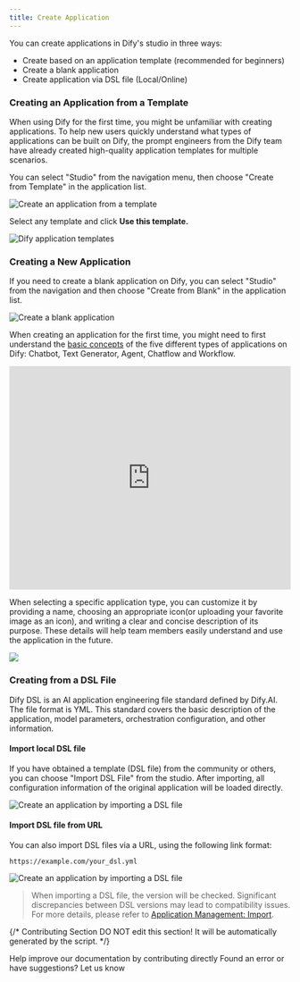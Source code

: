 ```yaml
---
title: Create Application
---
```


You can create applications in Dify's studio in three ways:

* Create based on an application template (recommended for beginners)
* Create a blank application
* Create application via DSL file (Local/Online)

### Creating an Application from a Template

When using Dify for the first time, you might be unfamiliar with creating applications. To help new users quickly understand what types of applications can be built on Dify, the prompt engineers from the Dify team have already created high-quality application templates for multiple scenarios.

You can select "Studio" from the navigation menu, then choose "Create from Template" in the application list.

![Create an application from a template](https://assets-docs.dify.ai/dify-enterprise-mintlify/en/guides/application-orchestrate/5a29c89223d559eb67801d57895628c1.png)

Select any template and click **Use this template.**

![Dify application templates](https://assets-docs.dify.ai/dify-enterprise-mintlify/en/guides/application-orchestrate/2668f878d105cf7a9f2cb29ee4e8eb9f.png)

### Creating a New Application

If you need to create a blank application on Dify, you can select "Studio" from the navigation and then choose "Create from Blank" in the application list.

![Create a blank application](https://assets-docs.dify.ai/dify-enterprise-mintlify/en/guides/application-orchestrate/f3fac01ad131b23ff8f45fa81a40d8a6.png)

When creating an application for the first time, you might need to first understand the [basic concepts](./#application_type) of the five different types of applications on Dify: Chatbot, Text Generator, Agent, Chatflow and Workflow.

<iframe
  src="https://www.motionshot.app/walkthrough/6773d589d27e58127b913946/embed?fullscreen=1&hideAsSteps=1&hideCopy=1&hideDownload=1&hideSteps=1"
  width="100%"
  height="400px"
  frameBorder="0"
></iframe>

When selecting a specific application type, you can customize it by providing a name, choosing an appropriate icon(or uploading your favorite image as an icon), and writing a clear and concise description of its purpose. These details will help team members easily understand and use the application in the future.

![](https://assets-docs.dify.ai/2024/12/8012e6ed06bfb10b239a4b999b1a0787.png)

### Creating from a DSL File

<Info>
Dify DSL is an AI application engineering file standard defined by Dify.AI. The file format is YML. This standard covers the basic description of the application, model parameters, orchestration configuration, and other information.
</Info>

#### Import local DSL file

If you have obtained a template (DSL file) from the community or others, you can choose "Import DSL File" from the studio. After importing, all configuration information of the original application will be loaded directly.

![Create an application by importing a DSL file](https://assets-docs.dify.ai/dify-enterprise-mintlify/en/guides/application-orchestrate/1cfbe4604896c25cbb6c71bf38f1c148.png)

#### Import DSL file from URL

You can also import DSL files via a URL, using the following link format:

```url
https://example.com/your_dsl.yml
```

![Create an application by importing a DSL file](https://assets-docs.dify.ai/dify-enterprise-mintlify/en/guides/application-orchestrate/557be7a176fba979b7f7327d6a0cf8e4.png)

> When importing a DSL file, the version will be checked. Significant discrepancies between DSL versions may lead to compatibility issues. For more details, please refer to [Application Management: Import](/en/guides/management/app-management#importing-application).

{/*
Contributing Section
DO NOT edit this section!
It will be automatically generated by the script.
*/}

<CardGroup cols="2">
    <Card
        title="Edit this page"
        icon="pen-to-square"
        href="https://github.com/langgenius/dify-docs-mintlify/edit/main/en/guides/application-orchestrate/creating-an-application.mdx"
    >
        Help improve our documentation by contributing directly
    </Card>
    <Card
        title="Report an issue"
        icon="github"
        href="https://github.com/langgenius/dify-docs-mintlify/issues/new?title=Documentation%20Issue%3A%20ing-an-applicat&body=%23%23%20Issue%20Description%0A%3C%21--%20Please%20briefly%20describe%20the%20issue%20you%20found%20--%3E%0A%0A%23%23%20Page%20Link%0Ahttps%3A%2F%2Fgithub.com%2Flanggenius%2Fdify-docs-mintlify%2Fblob%2Fmain%2Fen/guides/application-orchestrate%2Fcreating-an-application.mdx%0A%0A%23%23%20Suggested%20Changes%0A%3C%21--%20If%20you%20have%20specific%20suggestions%20for%20changes%2C%20please%20describe%20them%20here%20--%3E%0A%0A%3C%21--%20Thank%20you%20for%20helping%20improve%20our%20documentation%21%20--%3E"
    >
        Found an error or have suggestions? Let us know
    </Card>
</CardGroup>

